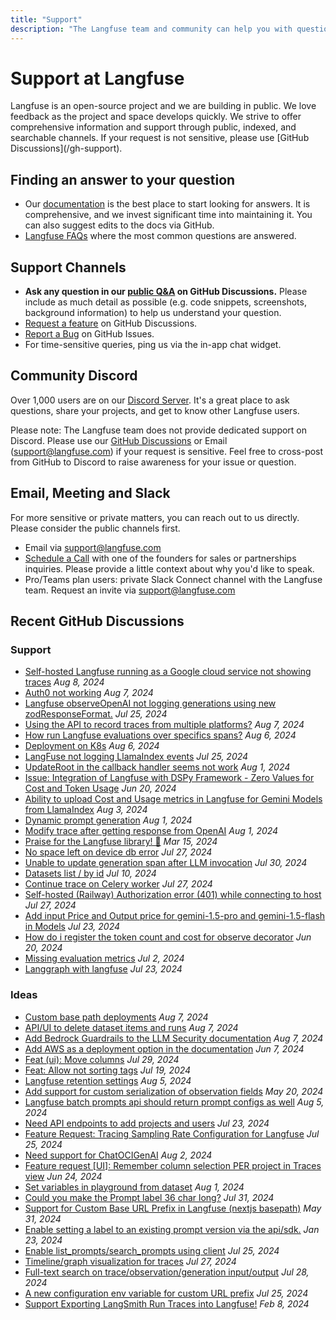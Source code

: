 ```yaml
---
title: "Support"
description: "The Langfuse team and community can help you with questions and issues."
---
```


# Support at Langfuse

<Callout type="info">
  Langfuse is an open-source project and we are building in public. We love
  feedback as the project and space develops quickly. We strive to offer
  comprehensive information and support through public, indexed, and searchable
  channels. If your request is not sensitive, please use [GitHub
  Discussions](/gh-support).
</Callout>

## Finding an answer to your question

- Our [documentation](/docs) is the best place to start looking for answers. It is comprehensive, and we invest significant time into maintaining it. You can also suggest edits to the docs via GitHub.
- [Langfuse FAQs](/faq) where the most common questions are answered.

## Support Channels

- **Ask any question in our [public Q&A](/gh-support) on GitHub Discussions.** Please include as much detail as possible (e.g. code snippets, screenshots, background information) to help us understand your question.
- [Request a feature](/ideas) on GitHub Discussions.
- [Report a Bug](/issues) on GitHub Issues.
- For time-sensitive queries, ping us via the in-app chat widget.

## Community Discord

Over 1,000 users are on our [Discord Server](/discord). It's a great place to ask questions, share your projects, and get to know other Langfuse users.

Please note: The Langfuse team does not provide dedicated support on Discord. Please use our [GitHub Discussions](/ideas) or Email (support@langfuse.com) if your request is sensitive. Feel free to cross-post from GitHub to Discord to raise awareness for your issue or question.

## Email, Meeting and Slack

For more sensitive or private matters, you can reach out to us directly. Please consider the public channels first.

- Email via support@langfuse.com
- [Schedule a Call](/schedule-demo) with one of the founders for sales or partnerships inquiries. Please provide a little context about why you'd like to speak.
- Pro/Teams plan users: private Slack Connect channel with the Langfuse team. Request an invite via support@langfuse.com

## Recent GitHub Discussions

### Support

- [Self-hosted Langfuse running as a Google cloud service not showing traces](https://github.com/orgs/langfuse/discussions/2871) _Aug 8, 2024_
- [Auth0 not working](https://github.com/orgs/langfuse/discussions/2165) _Aug 7, 2024_
- [Langfuse observeOpenAI not logging generations using new zodResponseFormat.](https://github.com/orgs/langfuse/discussions/2858) _Jul 25, 2024_
- [Using the API to record traces from multiple platforms?](https://github.com/orgs/langfuse/discussions/2867) _Aug 7, 2024_
- [How run Langfuse evaluations over specifics spans?](https://github.com/orgs/langfuse/discussions/2852) _Aug 6, 2024_
- [Deployment on K8s](https://github.com/orgs/langfuse/discussions/2735) _Aug 6, 2024_
- [LangFuse not logging LlamaIndex events](https://github.com/orgs/langfuse/discussions/2844) _Jul 25, 2024_
- [UpdateRoot in the callback handler seems not work](https://github.com/orgs/langfuse/discussions/2830) _Aug 1, 2024_
- [Issue: Integration of Langfuse with DSPy Framework - Zero Values for Cost and Token Usage](https://github.com/orgs/langfuse/discussions/2828) _Jun 20, 2024_
- [Ability to upload Cost and Usage metrics in Langfuse for Gemini Models from LlamaIndex](https://github.com/orgs/langfuse/discussions/2736) _Aug 3, 2024_
- [Dynamic prompt generation](https://github.com/orgs/langfuse/discussions/2808) _Aug 1, 2024_
- [Modify trace after getting response from OpenAI](https://github.com/orgs/langfuse/discussions/2385) _Aug 1, 2024_
- [Praise for the Langfuse library! 🚀](https://github.com/orgs/langfuse/discussions/2817) _Mar 15, 2024_
- [No space left on device db error](https://github.com/orgs/langfuse/discussions/2809) _Jul 27, 2024_
- [Unable to update generation span after LLM invocation](https://github.com/orgs/langfuse/discussions/2801) _Jul 30, 2024_
- [Datasets list / by id](https://github.com/orgs/langfuse/discussions/1420) _Jul 10, 2024_
- [Continue trace on Celery worker](https://github.com/orgs/langfuse/discussions/2769) _Jul 27, 2024_
- [Self-hosted (Railway) Authorization error (401) while connecting to host](https://github.com/orgs/langfuse/discussions/2787) _Jul 27, 2024_
- [Add input Price and Output price for gemini-1.5-pro and gemini-1.5-flash in Models](https://github.com/orgs/langfuse/discussions/2600) _Jul 23, 2024_
- [How do i register the token count and cost for observe decorator](https://github.com/orgs/langfuse/discussions/2768) _Jun 20, 2024_
- [Missing evaluation metrics](https://github.com/orgs/langfuse/discussions/2767) _Jul 2, 2024_
- [Langgraph with langfuse](https://github.com/orgs/langfuse/discussions/2716) _Jul 23, 2024_

### Ideas

- [Custom base path deployments](https://github.com/orgs/langfuse/discussions/2870) _Aug 7, 2024_
- [API/UI to delete dataset items and runs](https://github.com/orgs/langfuse/discussions/1987) _Aug 7, 2024_
- [Add Bedrock Guardrails to the LLM Security documentation](https://github.com/orgs/langfuse/discussions/2864) _Aug 7, 2024_
- [Add AWS as a deployment option in the documentation](https://github.com/orgs/langfuse/discussions/2863) _Jun 7, 2024_
- [Feat (ui): Move columns](https://github.com/orgs/langfuse/discussions/2850) _Jul 29, 2024_
- [Feat: Allow not sorting tags](https://github.com/orgs/langfuse/discussions/2848) _Jul 19, 2024_
- [Langfuse retention settings](https://github.com/orgs/langfuse/discussions/2268) _Aug 5, 2024_
- [Add support for custom serialization of observation fields](https://github.com/orgs/langfuse/discussions/2781) _May 20, 2024_
- [Langfuse batch prompts api should return prompt configs as well](https://github.com/orgs/langfuse/discussions/2684) _Aug 5, 2024_
- [Need API endpoints to add projects and users](https://github.com/orgs/langfuse/discussions/2821) _Jul 23, 2024_
- [Feature Request: Tracing Sampling Rate Configuration for Langfuse](https://github.com/orgs/langfuse/discussions/2104) _Jul 25, 2024_
- [Need support for ChatOCIGenAI](https://github.com/orgs/langfuse/discussions/2823) _Aug 2, 2024_
- [Feature request [UI]: Remember column selection PER project in Traces view](https://github.com/orgs/langfuse/discussions/2720) _Jun 24, 2024_
- [Set variables in playground from dataset](https://github.com/orgs/langfuse/discussions/2738) _Aug 1, 2024_
- [Could you make the Prompt label 36 char long?](https://github.com/orgs/langfuse/discussions/2812) _Jul 31, 2024_
- [Support for Custom Base URL Prefix in Langfuse (nextjs basepath)](https://github.com/orgs/langfuse/discussions/2400) _May 31, 2024_
- [Enable setting a label to an existing prompt version via the api/sdk.](https://github.com/orgs/langfuse/discussions/2810) _Jan 23, 2024_
- [Enable list_prompts/search_prompts using client](https://github.com/orgs/langfuse/discussions/2797) _Jul 25, 2024_
- [Timeline/graph visualization for traces](https://github.com/orgs/langfuse/discussions/2195) _Jul 27, 2024_
- [Full-text search on trace/observation/generation input/output](https://github.com/orgs/langfuse/discussions/939) _Jul 28, 2024_
- [A new configuration env variable for custom URL prefix](https://github.com/orgs/langfuse/discussions/2747) _Jul 25, 2024_
- [Support Exporting LangSmith Run Traces into Langfuse!](https://github.com/orgs/langfuse/discussions/2766) _Feb 8, 2024_
